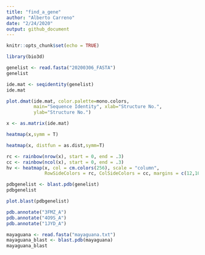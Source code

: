 ```yaml
---
title: "find_a_gene"
author: "Alberto Carreno"
date: "2/24/2020"
output: github_document
---
```


```r
knitr::opts_chunk$set(echo = TRUE)
```

```r
library(bio3d)
```

```r
genelist <- read.fasta("20200306_FASTA")
genelist
```


```r
ide.mat <- seqidentity(genelist)
ide.mat
```

```r

plot.dmat(ide.mat, color.palette=mono.colors,
          main="Sequence Identity", xlab="Structure No.",
          ylab="Structure No.")
```



```r
x <- as.matrix(ide.mat)
```


```r
heatmap(x,symm = T)
```

```r
heatmap(x, distfun = as.dist,symm=T)
```


```r
rc <- rainbow(nrow(x), start = 0, end = .3)
cc <- rainbow(ncol(x), start = 0, end = .3)
hv <- heatmap(x, col = cm.colors(256), scale = "column",
              RowSideColors = rc, ColSideColors = cc, margins = c(12,10),symm= T)
```



```r
pdbgenelist <- blast.pdb(genelist)
pdbgenelist
```
```r
plot.blast(pdbgenelist)
```


```r
pdb.annotate("3FMZ_A")
pdb.annotate("4O9S_A")
pdb.annotate("1JYD_A")

```

```r
mayaguana <- read.fasta("mayaguana.txt")
mayaguana_blast <- blast.pdb(mayaguana)
mayaguana_blast
```



